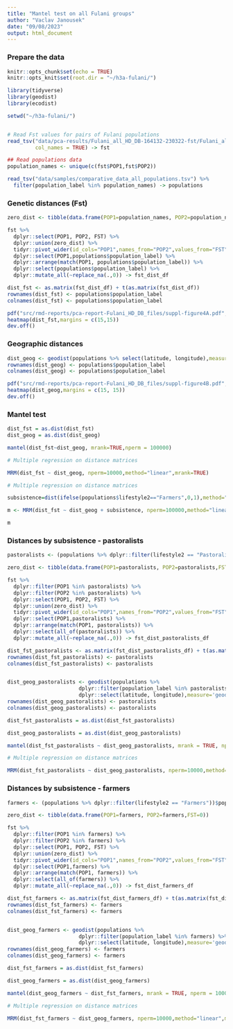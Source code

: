 ```yaml
---
title: "Mantel test on all Fulani groups"
author: "Vaclav Janousek"
date: "09/08/2023"
output: html_document
---
```


### Prepare the data

```r
knitr::opts_chunk$set(echo = TRUE)
knitr::opts_knit$set(root.dir = "~/h3a-fulani/")

library(tidyverse)
library(geodist)
library(ecodist)

setwd("~/h3a-fulani/")


# Read Fst values for pairs of Fulani populations
read_tsv("data/pca-results/Fulani_all_HD_DB-164132-230322-fst/Fulani_all_HD_DB-fst.tsv",
         col_names = TRUE) -> fst

## Read populations data
population_names <- unique(c(fst$POP1,fst$POP2))

read_tsv("data/samples/comparative_data_all_populations.tsv") %>%
  filter(population_label %in% population_names) -> populations
```

### Genetic distances (Fst)

```r

zero_dist <- tibble(data.frame(POP1=population_names, POP2=population_names,FST=0))

fst %>% 
  dplyr::select(POP1, POP2, FST) %>%
  dplyr::union(zero_dist) %>%
  tidyr::pivot_wider(id_cols="POP1",names_from="POP2",values_from="FST") %>%
  dplyr::select(POP1,populations$population_label) %>%
  dplyr::arrange(match(POP1, populations$population_label)) %>%
  dplyr::select(populations$population_label) %>%
  dplyr::mutate_all(~replace_na(.,0)) -> fst_dist_df

dist_fst <- as.matrix(fst_dist_df) + t(as.matrix(fst_dist_df))
rownames(dist_fst) <- populations$population_label
colnames(dist_fst) <- populations$population_label
```

```r

pdf("src/rmd-reports/pca-report-Fulani_HD_DB_files/suppl-figure4A.pdf",width=10,height=10)
heatmap(dist_fst,margins = c(15,15))
dev.off()
```

### Geographic distances

```r

dist_geog <- geodist(populations %>% select(latitude, longitude),measure='geodesic')
rownames(dist_geog) <- populations$population_label
colnames(dist_geog) <- populations$population_label
```

```r

pdf("src/rmd-reports/pca-report-Fulani_HD_DB_files/suppl-figure4B.pdf",width=10,height=10)
heatmap(dist_geog,margins = c(15, 15))
dev.off()
```

### Mantel test

```r

dist_fst = as.dist(dist_fst)
dist_geog = as.dist(dist_geog)

mantel(dist_fst~dist_geog, mrank=TRUE,nperm = 100000)
```

```r

# Multiple regression on distance matrices

MRM(dist_fst ~ dist_geog, nperm=10000,method="linear",mrank=TRUE)
```

```r

# Multiple regression on distance matrices

subsistence=dist(ifelse(populations$lifestyle2=="Farmers",0,1),method="binary")

m <- MRM(dist_fst ~ dist_geog + subsistence, nperm=100000,method="linear",mrank=TRUE)

m
```

### Distances by subsistence - pastoralists

```r

pastoralists <- (populations %>% dplyr::filter(lifestyle2 == "Pastoralists"))$population_label

zero_dist <- tibble(data.frame(POP1=pastoralists, POP2=pastoralists,FST=0))

fst %>% 
  dplyr::filter(POP1 %in% pastoralists) %>%
  dplyr::filter(POP2 %in% pastoralists) %>%
  dplyr::select(POP1, POP2, FST) %>%
  dplyr::union(zero_dist) %>%
  tidyr::pivot_wider(id_cols="POP1",names_from="POP2",values_from="FST") %>%
  dplyr::select(POP1,pastoralists) %>%
  dplyr::arrange(match(POP1, pastoralists)) %>%
  dplyr::select(all_of(pastoralists)) %>%
  dplyr::mutate_all(~replace_na(.,0)) -> fst_dist_pastoralists_df

dist_fst_pastoralists <- as.matrix(fst_dist_pastoralists_df) + t(as.matrix(fst_dist_pastoralists_df))
rownames(dist_fst_pastoralists) <- pastoralists
colnames(dist_fst_pastoralists) <- pastoralists


dist_geog_pastoralists <- geodist(populations %>% 
                       dplyr::filter(population_label %in% pastoralists) %>% 
                       dplyr::select(latitude, longitude),measure='geodesic')
rownames(dist_geog_pastoralists) <- pastoralists
colnames(dist_geog_pastoralists) <- pastoralists
```

```r

dist_fst_pastoralists = as.dist(dist_fst_pastoralists)

dist_geog_pastoralists = as.dist(dist_geog_pastoralists)

mantel(dist_fst_pastoralists ~ dist_geog_pastoralists, mrank = TRUE, nperm = 100000)
```

```r

# Multiple regression on distance matrices

MRM(dist_fst_pastoralists ~ dist_geog_pastoralists, nperm=10000,method="linear",mrank=TRUE)
```

### Distances by subsistence - farmers

```r

farmers <- (populations %>% dplyr::filter(lifestyle2 == "Farmers"))$population_label

zero_dist <- tibble(data.frame(POP1=farmers, POP2=farmers,FST=0))

fst %>% 
  dplyr::filter(POP1 %in% farmers) %>%
  dplyr::filter(POP2 %in% farmers) %>%
  dplyr::select(POP1, POP2, FST) %>%
  dplyr::union(zero_dist) %>%
  tidyr::pivot_wider(id_cols="POP1",names_from="POP2",values_from="FST") %>%
  dplyr::select(POP1,farmers) %>%
  dplyr::arrange(match(POP1, farmers)) %>%
  dplyr::select(all_of(farmers)) %>%
  dplyr::mutate_all(~replace_na(.,0)) -> fst_dist_farmers_df

dist_fst_farmers <- as.matrix(fst_dist_farmers_df) + t(as.matrix(fst_dist_farmers_df))
rownames(dist_fst_farmers) <- farmers
colnames(dist_fst_farmers) <- farmers


dist_geog_farmers <- geodist(populations %>% 
                       dplyr::filter(population_label %in% farmers) %>% 
                       dplyr::select(latitude, longitude),measure='geodesic')
rownames(dist_geog_farmers) <- farmers
colnames(dist_geog_farmers) <- farmers
```

```r

dist_fst_farmers = as.dist(dist_fst_farmers)

dist_geog_farmers = as.dist(dist_geog_farmers)

mantel(dist_geog_farmers ~ dist_fst_farmers, mrank = TRUE, nperm = 1000)
```

```r

# Multiple regression on distance matrices

MRM(dist_fst_farmers ~ dist_geog_farmers, nperm=10000,method="linear",mrank=TRUE)
```
